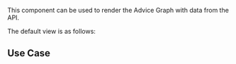 
<Meta of={AdviceGraphStories} name="Documentation" />

<Title>Advice Graph Docs</Title>

This component can be used to render the Advice Graph with data from the API.

The default view is as follows:

<Canvas of={AdviceGraphStories.Default} />

## Use Case
